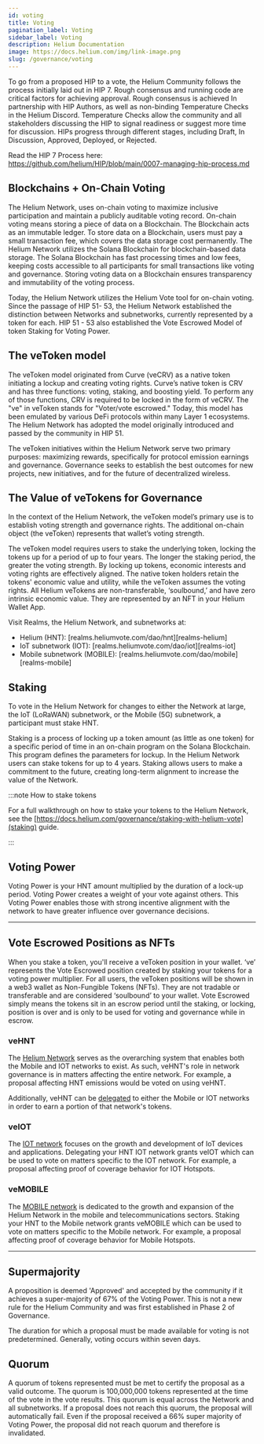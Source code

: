 ```yaml
---
id: voting
title: Voting
pagination_label: Voting
sidebar_label: Voting
description: Helium Documentation
image: https://docs.helium.com/img/link-image.png
slug: /governance/voting
---
```



<LegacyContentBanner />

To go from a proposed HIP to a vote, the Helium Community follows the process initially laid out in
HIP 7. Rough consensus and running code are critical factors for achieving approval. Rough consensus
is achieved In partnership with HIP Authors, as well as non-binding Temperature Checks in the Helium
Discord. Temperature Checks allow the community and all stakeholders discussing the HIP to signal
readiness or suggest more time for discussion. HIPs progress through different stages, including
Draft, In Discussion, Approved, Deployed, or Rejected.

Read the HIP 7 Process here: https://github.com/helium/HIP/blob/main/0007-managing-hip-process.md

## Blockchains + On-Chain Voting

The Helium Network, uses on-chain voting to maximize inclusive participation and maintain a publicly
auditable voting record. On-chain voting means storing a piece of data on a Blockchain. The
Blockchain acts as an immutable ledger. To store data on a Blockchain, users must pay a small
transaction fee, which covers the data storage cost permanently. The Helium Network utilizes the
Solana Blockchain for blockchain-based data storage. The Solana Blockchain has fast processing times
and low fees, keeping costs accessible to all participants for small transactions like voting and
governance. Storing voting data on a Blockchain ensures transparency and immutability of the voting
process.

Today, the Helium Network utilizes the Helium Vote tool for on-chain voting. Since the passage of
HIP 51- 53, the Helium Network established the distinction between Networks and subnetworks,
currently represented by a token for each. HIP 51 - 53 also established the Vote Escrowed Model of
token Staking for Voting Power.

## The veToken model

The veToken model originated from Curve (veCRV) as a native token initiating a lockup and creating
voting rights. Curve’s native token is CRV and has three functions: voting, staking, and boosting
yield. To perform any of those functions, CRV is required to be locked in the form of veCRV. The
"ve" in veToken stands for "Voter/vote escrowed." Today, this model has been emulated by various
DeFi protocols within many Layer 1 ecosystems. The Helium Network has adopted the model originally
introduced and passed by the community in HIP 51.

The veToken initiatives within the Helium Network serve two primary purposes: maximizing rewards,
specifically for protocol emission earnings and governance. Governance seeks to establish the best
outcomes for new projects, new initiatives, and for the future of decentralized wireless.

## The Value of veTokens for Governance

In the context of the Helium Network, the veToken model’s primary use is to establish voting
strength and governance rights. The additional on-chain object (the veToken) represents that
wallet’s voting strength.

The veToken model requires users to stake the underlying token, locking the tokens up for a period
of up to four years. The longer the staking period, the greater the voting strength. By locking up
tokens, economic interests and voting rights are effectively aligned. The native token holders
retain the tokens' economic value and utility, while the veToken assumes the voting rights. All
Helium veTokens are non-transferable, ‘soulbound,’ and have zero intrinsic economic value. They are
represented by an NFT in your Helium Wallet App.

Visit Realms, the Helium Network, and subnetworks at:

- Helium (HNT): [realms.heliumvote.com/dao/hnt][realms-helium]
- IoT subnetwork (IOT): [realms.heliumvote.com/dao/iot][realms-iot]
- Mobile subnetwork (MOBILE): [realms.heliumvote.com/dao/mobile][realms-mobile]

## Staking

To vote in the Helium Network for changes to either the Network at large, the IoT (LoRaWAN)
subnetwork, or the Mobile (5G) subnetwork, a participant must stake HNT.

Staking is a process of locking up a token amount (as little as one token) for a specific period of
time in an on-chain program on the Solana Blockchain. This program defines the parameters for
lockup. In the Helium Network users can stake tokens for up to 4 years. Staking allows users to make
a commitment to the future, creating long-term alignment to increase the value of the Network.

:::note How to stake tokens

For a full walkthrough on how to stake your tokens to the Helium Network, see the
[https://docs.helium.com/governance/staking-with-helium-vote](staking) guide.

:::

<TopLedgerEmbed
  title="HNT Positions"
  caption="Number of HNT positions by lock up period"
  client="helium"
  queryId="7434"
  visualizationId="21926"
  apiKey="7IlJPdUUh9rFhWPqC3V4Xej3YQPLqRNPPh9OQkcb"
/>

## Voting Power

Voting Power is your HNT amount multiplied by the duration of a lock-up period. Voting Power creates
a weight of your vote against others. This Voting Power enables those with strong incentive
alignment with the network to have greater influence over governance decisions.

---

## Vote Escrowed Positions as NFTs

When you stake a token, you'll receive a veToken position in your wallet. ‘ve’ represents the Vote
Escrowed position created by staking your tokens for a voting power multiplier. For all users, the
veToken positions will be shown in a web3 wallet as Non-Fungible Tokens (NFTs). They are not
tradable or transferable and are considered ‘soulbound’ to your wallet. Vote Escrowed simply means
the tokens sit in an escrow period until the staking, or locking, position is over and is only to be
used for voting and governance while in escrow.

### veHNT

The [Helium Network](https://heliumvote.com/hnt) serves as the overarching system that enables both
the Mobile and IOT networks to exist. As such, veHNT's role in network governance is in matters
affecting the entire network. For example, a proposal affecting HNT emissions would be voted on
using veHNT.

Additionally, veHNT can be [delegated](/governance/staking-with-helium-vote#delegating-stakes) to
either the Mobile or IOT networks in order to earn a portion of that network's tokens.

### veIOT

The [IOT network](https://heliumvote.com/iot) focuses on the growth and development of IoT devices
and applications. Delegating your HNT IOT network grants veIOT which can be used to vote on matters
specific to the IOT network. For example, a proposal affecting proof of coverage behavior for IOT
Hotspots.

### veMOBILE

The [MOBILE network](https://heliumvote.com/mobile) is dedicated to the growth and expansion of the
Helium Network in the mobile and telecommunications sectors. Staking your HNT to the Mobile network
grants veMOBILE which can be used to vote on matters specific to the Mobile network. For example, a
proposal affecting proof of coverage behavior for Mobile Hotspots.

---

## Supermajority

A proposition is deemed 'Approved' and accepted by the community if it achieves a super-majority of
67% of the Voting Power. This is not a new rule for the Helium Community and was first established
in Phase 2 of Governance.

The duration for which a proposal must be made available for voting is not predetermined. Generally,
voting occurs within seven days.

## Quorum

A quorum of tokens represented must be met to certify the proposal as a valid outcome. The quorum is
100,000,000 tokens represented at the time of the vote in the vote results. This quorum is equal
across the Network and all subnetworks. If a proposal does not reach this quorum, the proposal will
automatically fail. Even if the proposal received a 66% super majority of Voting Power, the proposal
did not reach quorum and therefore is invalidated.
